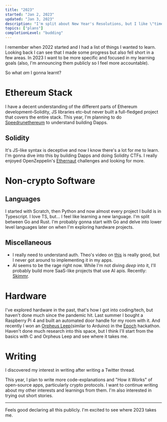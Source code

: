 ```yaml
---
title: "2023"
started: "Jan 2, 2023"
updated: "Jan 3, 2023"
description: "I'm split about New Year's Resolutions, but I like \"time reset\" they bring."
topics: ["plans"]
completionLevel: "budding"
---
```


I remember when 2022 started and I had a list of things I wanted to learn. Looking back I can see that I made some progress but also fell short in a few areas. In 2023 I want to be more specific and focused in my learning goals (also, I'm announcing them publicly so I feel more accountable).

So what _am_ I gonna learnt?

# Ethereum Stack
I have a decent understanding of the different parts of Ethereum development–Solidity, JS libraries etc–but never built a full-fledged project that covers the entire stack. This year, I'm planning to do [Speedrunethereum](https://speedrunethereum.com/) to understand building Dapps.

## Solidity
It's JS-like syntax is deceptive and now I know there's a lot for me to learn. I'm gonna dive into this by building Dapps and doing Solidity CTFs. I really enjoyed OpenZeppelin's [Ethernaut](https://ethernaut.openzeppelin.com/) challenges and looking for more.

# Non-crypto Software
## Languages
I started with Scratch, then Python and now almost every project I build is in Typescript. I love TS, but... I feel like learning a new language. I'm split between Go and Rust. I'm probably gonna start with Go and delve into lower level languages later on when I'm exploring hardware projects.

## Miscellaneous
- I really need to understand auth. Theo's video on [this](https://www.youtube.com/watch?v=h6wBYWWdyYQ) is really good, but I never got around to implementing it in my apps.
- AI seems to be the rage right now. While I'm not diving _deep_ into it, I'll probably build more SaaS-like projects that use AI apis. Recently: [Skimmr](https://skimmr.xyz).

# Hardware
I've explored hardware in the past, that's how I got into coding/tech, but haven't done much since the pandemic hit. Last summer I bought a Raspberry Pi 4 and built an automated door handle for my room with it. And recently I won an [Orpheus Leep](https://leap-site.hackclub.dev/)(similar to Arduino) in the [Epoch](https://epoch.hackclub.com/) hackathon. Haven't done much research into this space, but I think I'll start from the basics with C and Orpheus Leep and see where it takes me.

# Writing
I discovered my interest in writing after writing a Twitter thread.

This year, I plan to write more code-explanations and "How it Works" of open-source apps, particularly crypto protocols. I want to continue writing about my other interests and learnings from them. I'm also interested in trying out short stories.

---

Feels good declaring all this publicly. I'm excited to see where 2023 takes me.

